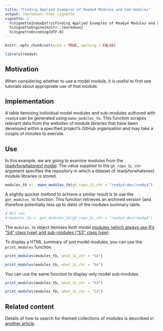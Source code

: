 ```yaml
---
title: "Finding Applied Examples of Ready4 Modules and Sub-modules"
output: rmarkdown::html_vignette
vignette: >
  %\VignetteIndexEntry{Finding Applied Examples of Ready4 Modules and Sub-modules}
  %\VignetteEngine{knitr::rmarkdown}
  %\VignetteEncoding{UTF-8}
---
```


```r
knitr::opts_chunk$set(echo = TRUE, warning = FALSE)
```

```r
library(ready4)
```

## Motivation
When considering whether to use a model module, it is useful to first see tutorials about appropriate use of that module. 

## Implementation
A table itemising individual model modules and sub-modules authored with `ready4` can be generated using `make_modules_tb`. This function scrapes relevant data from the websites of module libraries that have been developed within a specified project's GitHub organisation and may take a couple of minutes to execute.

## Use
In this example, we are going to examine modules from the [readyforwhatsnext model](https://readyforwhatsnext.org/). The value supplied to the `gh_repo_1L_chr` argument specifies the repository in which a dataset of readyforwhatsnext module libraries is stored. 

```r
modules_tb <-  make_modules_tb(gh_repo_1L_chr = "ready4-dev/ready4")
```

A slightly quicker method to achieve a similar result is to use the `get_modules_tb` function. This function retrieves an archived version (and therefore potentially less up to date) of the modules summary table.

```r
# Not run
# modules_tb <- get_modules_tb(gh_repo_1L_chr = "ready4-dev/ready4")
```

The `modules_tb` object itemises both model [modules (which always use R's "S4" class type) and sub-modules ("S3" class type)](https://www.ready4-dev.com/docs/getting-started/implementation/modularity/). 

To display a HTML summary of just model modules, you can use the `print_modules` function. 

```r
print_modules(modules_tb, what_1L_chr = "S4")
```

```r
print_modules(modules_tb, what_1L_chr = "S4")
```

You can use the same function to display only model sub-modules.

```r
print_modules(modules_tb, what_1L_chr = "S3")
```

```r
print_modules(modules_tb, what_1L_chr = "S3")
```

## Related content
Details of how to search for themed collections of modules is described in [another article](https://readyforwhatsnext.org/docs/tutorials/finding/libraries/). 
